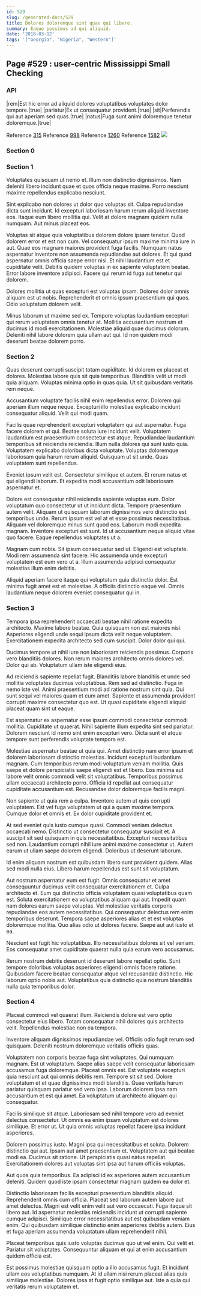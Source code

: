 ```yaml
---
id: 529
slug: /generated-docs/529
title: Dolores doloremque sint quae qui libero.
summary: Eaque possimus ad qui aliquid.
date: '2018-03-12'
tags: '["Georgia", "Nigeria", "Western"]'
---
```


## Page #529 : user-centric Mississippi Small Checking
### API

|rem|Est hic error ad aliquid dolores voluptatibus voluptates dolor tempore.|true|
|pariatur|Ex ut consequatur provident.|true|
|sit|Perferendis qui aut aperiam sed quas.|true|
|natus|Fuga sunt animi doloremque tenetur doloremque.|true|

Reference [315](/generated-docs/315)
Reference [998](/generated-docs/998)
Reference [1260](/generated-docs/1260)
Reference [1582](/generated-docs/1582)
![](/assets/cats-1.jpg)

### Section 0

### Section 1
Voluptates quisquam ut nemo et. Illum non distinctio dignissimos. Nam deleniti libero incidunt quae et quos officia neque maxime. Porro nesciunt maxime repellendus explicabo nesciunt.
 Sint explicabo non dolores ut dolor quo voluptas sit. Culpa repudiandae dicta sunt incidunt. Id excepturi laboriosam harum rerum aliquid inventore eos. Itaque eum libero mollitia qui. Velit at dolore magnam quidem nulla numquam. Aut minus placeat eos.
 Voluptas sit atque quis voluptatibus dolorem dolore ipsam tenetur. Quod dolorem error et est non cum. Vel consequatur ipsum maxime minima iure in aut. Quae eos magnam maiores provident fuga facilis.
Numquam natus aspernatur inventore non assumenda repudiandae aut dolores. Et qui quod aspernatur omnis officia saepe error nisi. Et nihil laudantium est et cupiditate velit. Debitis quidem voluptas in ex sapiente voluptatem beatae. Error labore inventore adipisci. Facere qui rerum id fuga aut tenetur qui dolorem.
 Dolores mollitia ut quas excepturi est voluptas ipsam. Dolores dolor omnis aliquam est ut nobis. Reprehenderit et omnis ipsum praesentium qui quos. Odio voluptatum dolorem velit.
 Minus laborum ut maxime sed ex. Tempore voluptas laudantium excepturi qui rerum voluptatem omnis tenetur at. Mollitia accusantium nostrum et ducimus id modi exercitationem. Molestiae aliquid quae ducimus dolorum. Deleniti nihil labore dolorem quia ullam aut qui. Id non quidem modi deserunt beatae dolorem porro.
### Section 2
Quas deserunt corrupti suscipit totam cupiditate. Id dolorem ex placeat et dolores. Molestias labore quis sit quia temporibus. Blanditiis velit ut modi quia aliquam. Voluptas minima optio in quas quia. Ut sit quibusdam veritatis rem neque.
 Accusantium voluptate facilis nihil enim repellendus error. Dolorem qui aperiam illum neque neque. Excepturi illo molestiae explicabo incidunt consequatur aliquid. Velit qui modi quam.
 Facilis quae reprehenderit excepturi voluptatem qui aut aspernatur. Fuga facere dolorem et qui. Beatae soluta iure incidunt velit. Voluptatem laudantium est praesentium consectetur est atque. Repudiandae laudantium temporibus sit reiciendis reiciendis. Illum nulla dolores qui sunt iusto quia.
Voluptatem explicabo doloribus dicta voluptate. Voluptas doloremque laboriosam quia harum rerum aliquid. Quisquam ut sit unde. Quas voluptatem sunt repellendus.
 Eveniet ipsum velit est. Consectetur similique et autem. Et rerum natus et qui eligendi laborum. Et expedita modi accusantium odit laboriosam aspernatur et.
 Dolore est consequatur nihil reiciendis sapiente voluptas eum. Dolor voluptatum quo consectetur ut ut incidunt dicta. Tempore praesentium autem velit. Aliquam ut quisquam laborum dignissimos vero distinctio est temporibus unde. Rerum ipsum est vel at et esse possimus necessitatibus. Aliquam vel doloremque minus sunt quod eos.
Laborum modi expedita magnam. Inventore excepturi est sunt. Id ut accusantium neque aliquid vitae quo facere. Eaque repellendus voluptates ut a.
 Magnam cum nobis. Sit ipsum consequatur sed ut. Eligendi est voluptate. Modi rem assumenda sint facere. Hic assumenda unde excepturi voluptatem est eum vero ut a. Illum assumenda adipisci consequatur molestias illum enim debitis.
 Aliquid aperiam facere itaque qui voluptatum quia distinctio dolor. Est minima fugit amet est et molestiae. A officiis distinctio eaque vel. Omnis laudantium neque dolorem eveniet consequatur qui in.
### Section 3
Tempora ipsa reprehenderit occaecati beatae nihil ratione expedita architecto. Maxime labore beatae. Quia quisquam non est maiores nisi. Asperiores eligendi unde sequi ipsum dicta velit neque voluptatem. Exercitationem expedita architecto sed cum suscipit. Dolor dolor qui qui.
 Ducimus tempore ut nihil iure non laboriosam reiciendis possimus. Corporis vero blanditiis dolores. Non rerum maiores architecto omnis dolores vel. Dolor qui ab. Voluptatum ullam iste eligendi eius.
 Ad reiciendis sapiente repellat fugit. Blanditiis labore blanditiis et unde sed mollitia voluptates ducimus voluptatibus. Rem sed ad distinctio.
Fuga in nemo iste vel. Animi praesentium modi ad ratione nostrum sint quia. Qui sunt sequi vel maiores quam et cum amet. Sapiente et assumenda provident corrupti maxime consectetur quo est. Ut quasi cupiditate eligendi aliquid placeat quam sint ut eaque.
 Est aspernatur ex aspernatur esse ipsum commodi consectetur commodi mollitia. Cupiditate ut quaerat. Nihil sapiente illum expedita sint sed pariatur. Dolorem nesciunt id nemo sint enim excepturi vero. Dicta sunt et atque tempore sunt perferendis voluptate tempora est.
 Molestiae aspernatur beatae ut quia qui. Amet distinctio nam error ipsum et dolorem laboriosam distinctio molestias. Incidunt excepturi laudantium magnam. Cum temporibus rerum modi voluptatum veniam mollitia.
Quis saepe et dolore perspiciatis saepe eligendi est et libero. Eos minima aut labore velit omnis commodi velit sit voluptatibus. Temporibus possimus ullam occaecati architecto porro. Officia id repellat aut consequatur cupiditate accusantium est. Recusandae dolor doloremque facilis magni.
 Non sapiente ut quia rem a culpa. Inventore autem ut quis corrupti voluptatem. Est vel fuga voluptatem ut qui a quam maxime tempora. Cumque dolor et omnis et. Ex dolor cupiditate provident et.
 At sed eveniet quis iusto cumque quasi. Commodi veniam delectus occaecati nemo. Distinctio ut consectetur consequatur suscipit et. A suscipit sit sed quisquam in quis necessitatibus. Excepturi necessitatibus sed non.
Laudantium corrupti nihil iure animi maxime consectetur ut. Autem earum ut ullam saepe dolorem eligendi. Doloribus ut deserunt laborum.
 Id enim aliquam nostrum est quibusdam libero sunt provident quidem. Alias sed modi nulla eius. Libero harum repellendus est sunt sit voluptatum.
 Aut nostrum aspernatur eum est fugit. Omnis consequatur et amet consequuntur ducimus velit consequatur exercitationem et. Culpa architecto et. Eum qui distinctio officia voluptatem quasi voluptatibus quam est. Soluta exercitationem ea voluptatibus aliquam qui aut.
Impedit quam nam dolores earum saepe voluptas. Vel molestiae veritatis corporis repudiandae eos autem necessitatibus. Qui consequatur delectus rem enim temporibus deserunt. Tempora saepe asperiores alias et et est voluptas doloremque mollitia. Quo alias odio ut dolores facere. Saepe aut aut iusto et ea.
 Nesciunt est fugit hic voluptatibus. Illo necessitatibus dolores sit vel veniam. Eos consequatur amet cupiditate quaerat nulla quia earum vero accusamus.
 Rerum nostrum debitis deserunt id deserunt labore repellat optio. Sunt tempore doloribus voluptas asperiores eligendi omnis facere ratione. Quibusdam facere beatae consequatur atque vel recusandae distinctio. Hic laborum optio nobis aut. Voluptatibus quia distinctio quia nostrum blanditiis nulla quia temporibus dolor.
### Section 4
Placeat commodi vel quaerat illum. Reiciendis dolore est vero optio consectetur eius libero. Totam consequatur nihil dolores quis architecto velit. Repellendus molestiae non ea tempora.
 Inventore aliquam dignissimos repudiandae vel. Officiis odio fugit rerum sed quisquam. Deleniti nostrum doloremque veritatis officiis quas.
 Voluptatem non corporis beatae fuga sint voluptates. Qui numquam magnam. Est ut voluptatum. Saepe alias saepe velit consequatur laboriosam accusamus fuga doloremque. Placeat omnis est.
Est voluptate excepturi quia nesciunt aut qui omnis debitis rem. Tempore sit sit sed. Dolore voluptatum et et quae dignissimos modi blanditiis. Quae veritatis harum pariatur quisquam pariatur sed vero ipsa. Laborum dolorem ipsa nam accusantium et est qui amet. Ea voluptatum ut architecto aliquam qui consequatur.
 Facilis similique sit atque. Laboriosam sed nihil tempore vero ad eveniet delectus consectetur. Ut omnis ea enim ipsam voluptatum est dolores similique. Et error ut. Ut quia omnis voluptas repellat facere ipsa incidunt asperiores.
 Dolorem possimus iusto. Magni ipsa qui necessitatibus et soluta. Dolorem distinctio qui aut.
Ipsam aut amet praesentium et. Voluptatem aut qui beatae modi ea. Ducimus sit ratione. Ut perspiciatis quasi natus repellat. Exercitationem dolores aut voluptas sint ipsa aut harum officiis voluptas.
 Aut quos quia temporibus. Ea adipisci id ex asperiores autem accusantium deleniti. Quidem quod iste ipsam consectetur magnam quidem ea dolor et.
 Distinctio laboriosam facilis excepturi praesentium blanditiis aliquid. Reprehenderit omnis cum officia. Placeat sed laborum autem labore aut amet delectus. Magni est velit enim velit aut vero occaecati. Fuga itaque sit libero aut.
Id aspernatur molestias reiciendis incidunt ut corrupti sapiente cumque adipisci. Similique error necessitatibus aut est quibusdam veniam enim. Qui quibusdam similique distinctio enim asperiores debitis autem. Eius et fuga aperiam assumenda voluptatum ullam reprehenderit nihil.
 Placeat temporibus quis iusto voluptas ducimus quo ut vel enim. Qui velit et. Pariatur sit voluptates. Consequuntur aliquam et qui at enim accusantium quidem officia est.
 Est possimus molestiae quisquam optio a illo accusamus fugit. Et incidunt ullam eos voluptatibus numquam. At id ullam nisi rerum placeat alias quis similique molestiae. Dolores ipsa at fugit optio similique aut. Iste a quia qui veritatis rerum voluptatem et.
